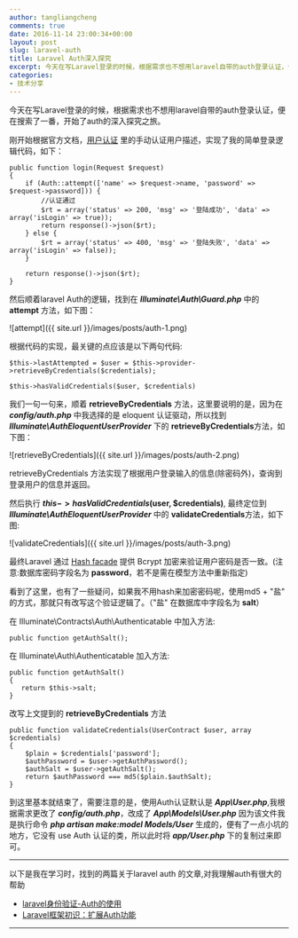 ```yaml
---
author: tangliangcheng
comments: true
date: 2016-11-14 23:00:34+00:00
layout: post
slug: laravel-auth
title: Laravel Auth深入探究
excerpt: 今天在写Laravel登录的时候，根据需求也不想用laravel自带的auth登录认证，便在搜索了一番，开始了auth的深入探究之旅。
categories:
- 技术分享
---
```


今天在写Laravel登录的时候，根据需求也不想用laravel自带的auth登录认证，便在搜索了一番，开始了auth的深入探究之旅。

刚开始根据官方文档，[用户认证](https://laravel-china.org/docs/5.1/authentication) 里的手动认证用户描述，实现了我的简单登录逻辑代码，如下：

	public function login(Request $request)
    {
        if (Auth::attempt(['name' => $request->name, 'password' => $request->password])) {
            //认证通过
            $rt = array('status' => 200, 'msg' => '登陆成功', 'data' => array('isLogin' => true));
            return response()->json($rt);
        } else {
            $rt = array('status' => 400, 'msg' => '登陆失败', 'data' => array('isLogin' => false));
        }

        return response()->json($rt);
    }
    

然后顺着laravel Auth的逻辑，找到在 ***Illuminate\Auth\Guard.php*** 中的 **attempt** 方法，如下图：

![attempt]({{ site.url }}/images/posts/auth-1.png)

根据代码的实现，最关键的点应该是以下两句代码:

	$this->lastAttempted = $user = $this->provider->retrieveByCredentials($credentials);
	
	$this->hasValidCredentials($user, $credentials)
	
我们一句一句来，顺着 **retrieveByCredentials** 方法，这里要说明的是，因为在 ***config/auth.php*** 中我选择的是 eloquent 认证驱动，所以找到 ***Illuminate\AuthEloquentUserProvider*** 下的 **retrieveByCredentials**方法，如下图：

![retrieveByCredentials]({{ site.url }}/images/posts/auth-2.png)

retrieveByCredentials 方法实现了根据用户登录输入的信息(除密码外)，查询到登录用户的信息并返回。

然后执行 **$this->hasValidCredentials($user, $credentials)**, 最终定位到 ***Illuminate\AuthEloquentUserProvider*** 中的 **validateCredentials**方法，如下图:

![validateCredentials]({{ site.url }}/images/posts/auth-3.png)

最终Laravel 通过 [Hash facade](https://laravel-china.org/docs/5.1/hashing) 提供 Bcrypt 加密来验证用户密码是否一致。(注意:数据库密码字段名为 **password**，若不是需在模型方法中重新指定)

看到了这里，也有了一些疑问，如果我不用hash来加密密码呢，使用md5 + "盐" 的方式，那就只有改写这个验证逻辑了。（"盐" 在数据库中字段名为 **salt**）

在 Illuminate\Contracts\Auth\Authenticatable 中加入方法:

	public function getAuthSalt();
	

在 Illuminate\Auth\Authenticatable 加入方法:

	public function getAuthSalt()
    {
       return $this->salt;
    }
    
改写上文提到的 **retrieveByCredentials** 方法

	public function validateCredentials(UserContract $user, array $credentials)
    {
        $plain = $credentials['password'];
        $authPassword = $user->getAuthPassword();
        $authSalt = $user->getAuthSalt();
        return $authPassword === md5($plain.$authSalt);
    }
    
到这里基本就结束了，需要注意的是，使用Auth认证默认是 ***App\User.php***,我根据需求更改了 ***config/auth.php***，改成了 ***App\Models\User.php*** 因为该文件我是执行命令 ***php artisan make:model Models/User*** 生成的，便有了一点小坑的地方，它没有 use Auth 认证的类，所以此时将 ***app/User.php*** 下的复制过来即可。

----

以下是我在学习时，找到的两篇关于laravel auth 的文章,对我理解auth有很大的帮助

* [laravel身份验证-Auth的使用](https://my.oschina.net/cxz001/blog/347225)
* [Laravel框架初识：扩展Auth功能](http://blueve.me/archives/898)

----